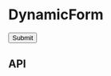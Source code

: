 
<Meta title="Compositions/DynamicForm" component={DynamicForm} />

# DynamicForm

<Canvas>
  <Story name="Base component">
    <DynamicForm
      defaultValues={{ title: 'mr', firstname: 'Bruce' }}
      formSchema={knobs.select('formSchema', {
        'None': null,
        'Au Sign up form': DynamicFormFixture.auSignUp,
        'Korean Sign up form': DynamicFormFixture.krSignUp,
      }, null, 'Content')}
      onSubmit={DynamicFormFixture.onSubmit}
      theme={knobs.select('theme', ['dark', 'light'], 'dark', 'Presentation')}
    >
      <Button theme="dark" type="submit">
        Submit
      </Button>
    </DynamicForm>
  </Story>
</Canvas>

## API

<ArgsTable of={DynamicForm} />
